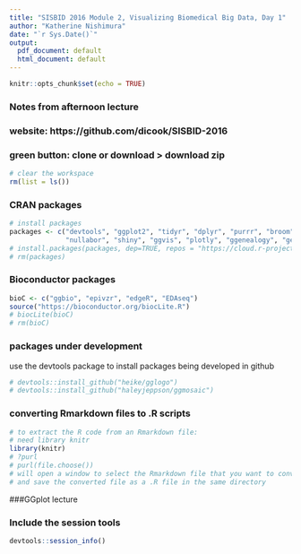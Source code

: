 ---
title: "SISBID 2016 Module 2, Visualizing Biomedical Big Data, Day 1"
author: "Katherine Nishimura"
date: "`r Sys.Date()`"
output:
  pdf_document: default
  html_document: default
---

```{r setup, include=FALSE}
knitr::opts_chunk$set(echo = TRUE)
```

### Notes from afternoon lecture
### website: https://github.com/dicook/SISBID-2016
### green button: clone or download > download zip

```{r chunk0, echo=TRUE}
# clear the workspace
rm(list = ls())
```

### CRAN packages
```{r cran, echo=TRUE}
# install packages
packages <- c("devtools", "ggplot2", "tidyr", "dplyr", "purrr", "broom", "GGally", 
              "nullabor", "shiny", "ggvis", "plotly", "ggenealogy", "geomnet", "xkcd", "seqinr")
# install.packages(packages, dep=TRUE, repos = "https://cloud.r-project.org/")
# rm(packages)
```

### Bioconductor packages
```{r bioc, echo=TRUE}
bioC <- c("ggbio", "epivzr", "edgeR", "EDAseq")
source("https://bioconductor.org/biocLite.R")
# biocLite(bioC)
# rm(bioC)
```

### packages under development
use the devtools package to install packages being developed in github
```{r devtools, echo=TRUE}
# devtools::install_github("heike/gglogo")
# devtools::install_github("haleyjeppson/ggmosaic")
```

### converting Rmarkdown files to .R scripts
```{r}
# to extract the R code from an Rmarkdown file:
# need library knitr
library(knitr)
# ?purl
# purl(file.choose()) 
# will open a window to select the Rmarkdown file that you want to convert
# and save the converted file as a .R file in the same directory
```

###GGplot lecture



### Include the session tools
```{r end, echo=TRUE}
devtools::session_info()
```
